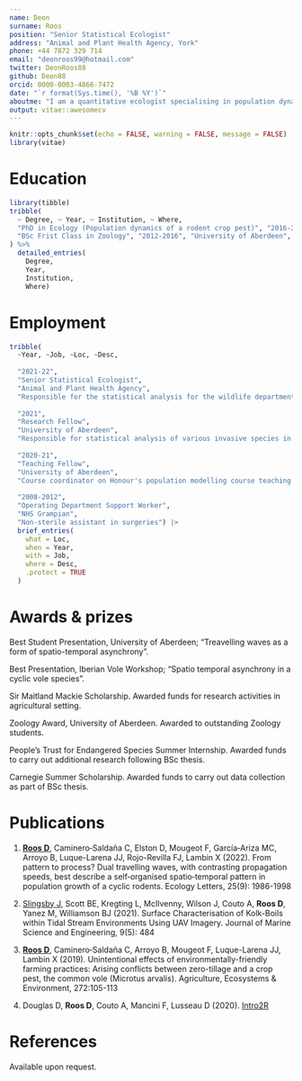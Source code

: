 ```yaml
---
name: Deon
surname: Roos
position: "Senior Statistical Ecologist"
address: "Animal and Plant Health Agency, York"
phone: +44 7872 329 714
email: "deonroos99@hotmail.com"
twitter: DeonRoos88
github: Deon88
orcid: 0000-0003-4866-7472
date: "`r format(Sys.time(), '%B %Y')`"
aboutme: "I am a quantitative ecologist specialising in population dynamics but have worked on questions varying from movement ecology to remote sensing in marine environments. I code predominantly in R (with extensions to `stan`, `JAGs`, and to a limited extent `INLA` [or `inlabru`]) and have developed a number of shiny apps (ranging from simulating data [e.g. occupancy modelling data] to internal data input and processing apps). I have experience both in empirical research and in developing individual-based-models. I am particularly keen on data visulation and the science that underlays effective visual communication.\nI speak English and Afrikaans fluently and can have basic conversions in Spanish (Castillian)."
output: vitae::awesomecv
---
```


```r
knitr::opts_chunk$set(echo = FALSE, warning = FALSE, message = FALSE)
library(vitae)
```

# Education

```r
library(tibble)
tribble(
  ~ Degree, ~ Year, ~ Institution, ~ Where,
  "PhD in Ecology (Population dynamics of a rodent crop pest)", "2016-2021", "University of Aberdeen", "Aberdeen, Scotland",
  "BSc Frist Class in Zoology", "2012-2016", "University of Aberdeen", "Aberdeen, Scotland"
) %>% 
  detailed_entries(
    Degree, 
    Year, 
    Institution, 
    Where)
```

# Employment

```r
tribble(
  ~Year, ~Job, ~Loc, ~Desc,
  
  "2021-22", 
  "Senior Statistical Ecologist", 
  "Animal and Plant Health Agency", 
  "Responsible for the statistical analysis for the wildlife department, including human mediated impacts on animal behaviour, abundance estimation, survival analysis (multi-state models).",
  
  "2021", 
  "Research Fellow", 
  "University of Aberdeen", 
  "Responsible for statistical analysis of various invasive species in Latin America, including unmarked abundance estimation and individual based models of INNS.",
  
  "2020-21", 
  "Teaching Fellow", 
  "University of Aberdeen", 
  "Course coordinator on Honour's population modelling course teaching abundance (DS, CMR), survival (CJS) and occupancy estimation and combining those estimates to predicty future trends using matrix models.",
  
  "2008-2012", 
  "Operating Department Support Worker", 
  "NHS Grampian", 
  "Non-sterile assistant in surgeries") |> 
  brief_entries(
    what = Loc,
    when = Year,
    with = Job,
    where = Desc,
    .protect = TRUE
  )
```

# Awards & prizes

Best Student Presentation, University of Aberdeen; "Treavelling waves as a form of spatio-temporal asynchrony".

Best Presentation, Iberian Vole Workshop; "Spatio temporal asynchrony in a cyclic vole species".

Sir Maitland Mackie Scholarship. Awarded funds for research activities in agricultural setting.

Zoology Award, University of Aberdeen. Awarded to outstanding Zoology students.

People's Trust for Endangered Species Summer Internship. Awarded funds to carry out additional research following BSc thesis.

Carnegie Summer Scholarship. Awarded funds to carry out data collection as part of BSc thesis.

# Publications

1. [__Roos D__](https://doi.org/10.1111/ele.14074), Caminero‐Saldaña C, Elston D, Mougeot F, García‐Ariza MC, Arroyo B, Luque-Larena JJ, Rojo-Revilla FJ, Lambin X (2022). From pattern to process? Dual travelling waves, with contrasting propagation speeds, best describe a self‐organised spatio‐temporal pattern in population growth of a cyclic rodents. Ecology Letters, 25(9): 1986-1998

2. [Slingsby J](https://doi.org/10.3390/jmse9050484), Scott BE, Kregting L, McIlvenny, Wilson J, Couto A, __Roos D__, Yanez M, Williamson BJ (2021). Surface Characterisation of Kolk-Boils within Tidal Stream Environments Using UAV Imagery. Journal of Marine Science and Engineering, 9(5): 484

3. [__Roos D__](https://doi.org/10.1016/j.agee.2018.11.013), Caminero‐Saldaña C, Arroyo B, Mougeot F, Luque-Larena JJ, Lambin X (2019). Unintentional effects of environmentally-friendly farming practices: Arising conflicts between zero-tillage and a crop pest, the common vole (Microtus arvalis). Agriculture, Ecosystems & Environment, 272:105-113

4. Douglas D, __Roos D__, Couto A, Mancini F, Lusseau D (2020). [Intro2R](https://intro2r.com/)

# References

Available upon request.
